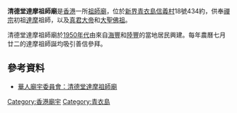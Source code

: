 '''清德堂達摩祖師廟'''是[[香港|香港]]一所[[祖師廟|祖師廟]]，位於[[新界|新界]][[青衣島|青衣島]][[信義村|信義村]]18號434約，供奉[[禪宗|禪宗]]初祖[[達摩|達摩]]祖師，以及[[真君大帝|真君大帝]]和[[孫悟空#大聖佛祖|大聖佛祖]]。

清德堂達摩祖師廟於[[1950年代|1950年代]]由來自[[海豐|海豐]]和[[陸豐|陸豐]]的當地居民興建。每年農曆七月廿二的達摩祖師誕均吸引善信參拜。

==參考資料==
*[http://www.ctc.org.hk/b5/registered_temple_result.asp?tp_ID=11085 華人廟宇委員會：清德堂達摩祖師廟]

[[Category:香港廟宇|Category:香港廟宇]]
[[Category:青衣島|Category:青衣島]]